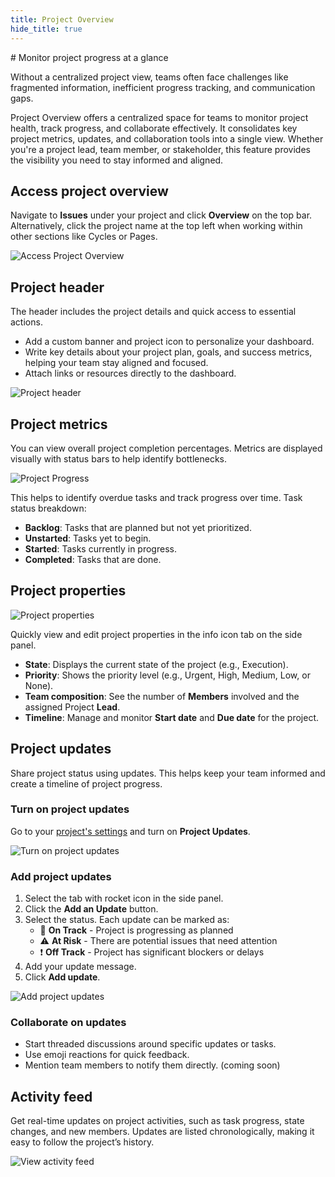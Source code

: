 ```yaml
---
title: Project Overview
hide_title: true
---
```



<div className="tag-wrapper">
# Monitor project progress at a glance
<Tags 
  tags={[ 
    { name: "Pro", additionalClass: "pro" }
  ]} 
 />
</div>

Without a centralized project view, teams often face challenges like fragmented information, inefficient progress tracking, and communication gaps. 

Project Overview offers a centralized space for teams to monitor project health, track progress, and collaborate effectively. It consolidates key project metrics, updates, and collaboration tools into a single view. Whether you're a project lead, team member, or stakeholder, this feature provides the visibility you need to stay informed and aligned.

## Access project overview

Navigate to **Issues** under your project and click **Overview** on the top bar. Alternatively, click the project name at the top left when working within other sections like Cycles or Pages.

![Access Project Overview](https://media.docs.plane.so/projects/access-project-overview.webp#center)

## Project header

The header includes the project details and quick access to essential actions.

- Add a custom banner and project icon to personalize your dashboard.
- Write key details about your project plan, goals, and success metrics, helping your team stay aligned and focused.
- Attach links or resources directly to the dashboard.

![Project header](https://media.docs.plane.so/projects/project-header.webp#center)

## Project metrics
You can view overall project completion percentages. Metrics are displayed visually with status bars to help identify bottlenecks.

![Project Progress](https://media.docs.plane.so/projects/project-progress.webp#center)

This helps to identify overdue tasks and track progress over time. Task status breakdown:
- **Backlog**: Tasks that are planned but not yet prioritized.
- **Unstarted**: Tasks yet to begin.
- **Started**: Tasks currently in progress.
- **Completed**: Tasks that are done.

## Project properties

![Project properties](https://media.docs.plane.so/projects/project-properties.webp#center)

Quickly view and edit project properties in the info icon tab on the side panel.

- **State**: Displays the current state of the project (e.g., Execution).
- **Priority**: Shows the priority level (e.g., Urgent, High, Medium, Low, or None).
- **Team composition**: See the number of **Members** involved and the assigned Project **Lead**.
- **Timeline**: Manage and monitor **Start date** and **Due date** for the project.

## Project updates
Share project status using updates. This helps keep your team informed and create a timeline of project progress.  

### Turn on project updates

Go to your [project's settings](/core-concepts/projects/overview#project-settings) and turn on **Project Updates**.

![Turn on project updates](https://media.docs.plane.so/projects/turn-on-project-updates.webp#center)

### Add project updates

1. Select the tab with rocket icon in the side panel.
2. Click the **Add an Update** button.
2. Select the status. Each update can be marked as:
    - 🚀 **On Track** - Project is progressing as planned
    - ⚠️ **At Risk** - There are potential issues that need attention
    - ❗ **Off Track** - Project has significant blockers or delays
3. Add your update message.
4. Click **Add update**.

![Add project updates](https://media.docs.plane.so/projects/add-project-updates.webp#center)

### Collaborate on updates

- Start threaded discussions around specific updates or tasks.
- Use emoji reactions for quick feedback.
- Mention team members to notify them directly. (coming soon)

## Activity feed

Get real-time updates on project activities, such as task progress, state changes, and new members. Updates are listed chronologically, making it easy to follow the project’s history.

![View activity feed](https://media.docs.plane.so/projects/activity-feed.webp#center)
